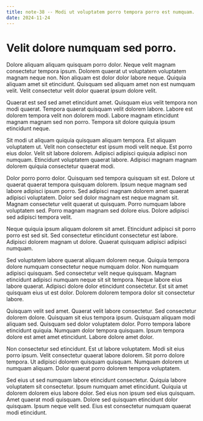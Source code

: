 ```yaml
---
title: note-38 -- Modi ut voluptatem porro tempora porro est numquam.
date: 2024-11-24
---
```


# Velit dolore numquam sed porro.

Dolore aliquam aliquam quisquam porro dolor. Neque velit magnam consectetur tempora ipsum. Dolorem quaerat ut voluptatem voluptatem magnam neque non. Non aliquam est dolor dolor labore neque. Quiquia aliquam amet sit etincidunt. Quisquam sed aliquam amet non est numquam velit. Velit consectetur velit dolor quaerat ipsum dolore velit.

Quaerat est sed sed amet etincidunt amet. Quisquam eius velit tempora non modi quaerat. Tempora quaerat quisquam velit dolorem labore. Labore est dolorem tempora velit non dolorem modi. Labore magnam etincidunt magnam magnam sed non porro. Tempora sit dolore quiquia ipsum etincidunt neque.

Sit modi ut aliquam quiquia quisquam aliquam tempora. Est aliquam voluptatem ut. Velit non consectetur est ipsum modi velit neque. Est porro eius dolor. Velit sit labore dolorem. Adipisci adipisci quiquia adipisci non numquam. Etincidunt voluptatem quaerat labore. Adipisci magnam magnam dolorem quiquia consectetur quaerat modi.

Dolor porro porro dolor. Quisquam sed tempora quisquam sit est. Dolore ut quaerat quaerat tempora quisquam dolorem. Ipsum neque magnam sed labore adipisci ipsum porro. Sed adipisci magnam dolorem amet quaerat adipisci voluptatem. Dolor sed dolor magnam est neque magnam sit. Magnam consectetur velit quaerat ut quisquam. Porro numquam labore voluptatem sed. Porro magnam magnam sed dolore eius. Dolore adipisci sed adipisci tempora velit.

Neque quiquia ipsum aliquam dolorem sit amet. Etincidunt adipisci sit porro porro est sed sit. Sed consectetur etincidunt consectetur est labore. Adipisci dolorem magnam ut dolore. Quaerat quisquam adipisci adipisci numquam.

Sed voluptatem labore quaerat aliquam dolorem neque. Quiquia tempora dolore numquam consectetur neque numquam dolor. Non numquam adipisci quisquam. Sed consectetur velit neque quisquam. Magnam etincidunt adipisci numquam neque sit sit tempora. Neque labore eius labore quaerat. Adipisci dolore dolor etincidunt consectetur. Est sit amet quisquam eius ut est dolor. Dolorem dolorem tempora dolor sit consectetur labore.

Quisquam velit sed amet. Quaerat velit labore consectetur. Sed consectetur dolorem dolore. Quisquam sit eius tempora ipsum. Quisquam aliquam modi aliquam sed. Quisquam sed dolor voluptatem dolor. Porro tempora labore etincidunt quiquia. Numquam dolor tempora quisquam. Ipsum tempora dolore est amet amet etincidunt. Labore dolore amet dolor.

Non consectetur sed etincidunt. Est ut labore voluptatem. Modi sit eius porro ipsum. Velit consectetur quaerat labore dolorem. Sit porro dolore tempora. Ut adipisci dolorem quisquam quisquam. Numquam dolorem ut numquam aliquam. Dolor quaerat porro dolorem tempora voluptatem.

Sed eius ut sed numquam labore etincidunt consectetur. Quiquia labore voluptatem sit consectetur. Ipsum numquam amet etincidunt. Quiquia ut dolorem dolorem eius labore dolor. Sed eius non ipsum sed eius quisquam. Amet quaerat modi quisquam. Dolore sed quisquam etincidunt dolor quisquam. Ipsum neque velit sed. Eius est consectetur numquam quaerat modi etincidunt.


